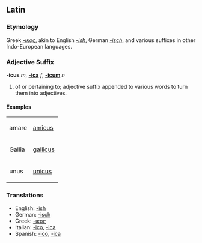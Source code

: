 ==Latin==
===Etymology===
Greek ''[[-ικος]]'', akin to English ''[[-ish]]'', German ''[[-isch]]'', and various suffixes in other Indo-European languages.

===Adjective Suffix===
'''-icus''' ''m'', '''[[-ica]]''' ''f'', '''[[-icum]]''' ''n''

# of or pertaining to; adjective suffix appended to various words to turn them into adjectives.

====Examples====

<table>
  <tr><td>amare</td>  <td>[[amicus]]</td>
  <tr><td>Gallia</td> <td>[[gallicus]]</td>
  <tr><td>unus</td>   <td>[[unicus]]</td>
  </tr>
</table>

===Translations===
*English: [[-ish]]
*German: [[-isch]]
*Greek: [[-ικος]]
*Italian: [[-ico]], [[-ica]]
*Spanish: [[-ico]], [[-ica]]